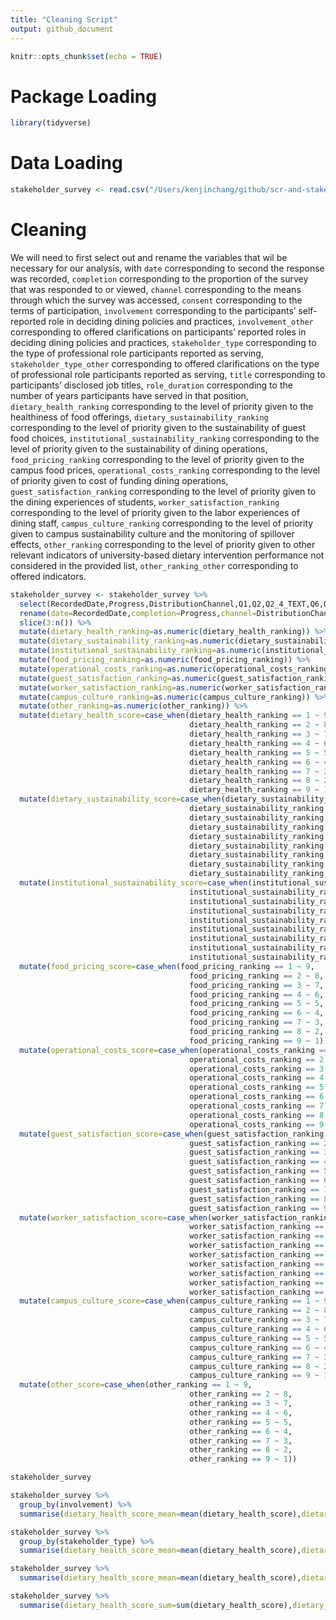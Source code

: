 ```yaml
---
title: "Cleaning Script"
output: github_document
---
```


```r
knitr::opts_chunk$set(echo = TRUE)
```

# Package Loading

```r
library(tidyverse)
```

# Data Loading

```r
stakeholder_survey <- read.csv("/Users/kenjinchang/github/scr-and-stakeholder-analysis/data/survey-data.csv")
```

# Cleaning

We will need to first select out and rename the variables that wil be necessary for our analysis, with `date` corresponding to second the response was recorded, `completion` corresponding to the proportion of the survey that was responded to or viewed, `channel` corresponding to the means through which the survey was accessed, `consent` corresponding to the terms of participation, `involvement` corresponding to the participants' self-reported role in deciding dining policies and practices, `involvement_other` corresponding to offered clarifications on participants' reported roles in deciding dining policies and practices, `stakeholder_type` corresponding to the type of professional role participants reported as serving, `stakeholder_type_other` corresponding to offered clarifications on the type of professional role participants reported as serving, `title` corresponding to participants' disclosed job titles, `role_duration` corresponding to the number of years participants have served in that position, `dietary_health_ranking` corresponding to the level of priority given to the healthiness of food offerings, `dietary_sustainability_ranking` corresponding to the level of priority given to the sustainability of guest food choices, `institutional_sustainability_ranking` corresponding to the level of priority given to the sustainability of dining operations, `food_pricing_ranking` corresponding to the level of priority given to the campus food prices, `operational_costs_ranking` corresponding to the level of priority given to cost of funding dining operations, `guest_satisfaction_ranking` corresponding to the level of priority given to the dining experiences of students, `worker_satisfaction_ranking` corresponding to the level of priority given to the labor experiences of dining staff, `campus_culture_ranking` corresponding to the level of priority given to campus sustainability culture and the monitoring of spillover effects, `other_ranking` corresponding to the level of priority given to other relevant indicators of university-based dietary intervention performance not considered in the provided list, `other_ranking_other` corresponding to offered indicators. 

```r
stakeholder_survey <- stakeholder_survey %>%
  select(RecordedDate,Progress,DistributionChannel,Q1,Q2,Q2_4_TEXT,Q6,Q6_10_TEXT,Q3,Q5_1,Q2_1,Q2_2,Q2_3,Q2_4,Q2_5,Q2_6,Q2_7,Q2_8,Q2_9,Q2_9_TEXT) %>%
  rename(date=RecordedDate,completion=Progress,channel=DistributionChannel,consent=Q1,involvement=Q2,involvement_other=Q2_4_TEXT,stakeholder_type=Q6,stakeholder_type_other=Q6_10_TEXT,title=Q3,role_duration=Q5_1,dietary_health_ranking=Q2_1,dietary_sustainability_ranking=Q2_2,institutional_sustainability_ranking=Q2_3,food_pricing_ranking=Q2_4,operational_costs_ranking=Q2_5,guest_satisfaction_ranking=Q2_6,worker_satisfaction_ranking=Q2_7,campus_culture_ranking=Q2_8,other_ranking=Q2_9,other_ranking_other=Q2_9_TEXT) %>%
  slice(3:n()) %>%
  mutate(dietary_health_ranking=as.numeric(dietary_health_ranking)) %>%
  mutate(dietary_sustainability_ranking=as.numeric(dietary_sustainability_ranking)) %>%
  mutate(institutional_sustainability_ranking=as.numeric(institutional_sustainability_ranking)) %>%
  mutate(food_pricing_ranking=as.numeric(food_pricing_ranking)) %>%
  mutate(operational_costs_ranking=as.numeric(operational_costs_ranking)) %>%
  mutate(guest_satisfaction_ranking=as.numeric(guest_satisfaction_ranking)) %>%
  mutate(worker_satisfaction_ranking=as.numeric(worker_satisfaction_ranking)) %>%
  mutate(campus_culture_ranking=as.numeric(campus_culture_ranking)) %>%
  mutate(other_ranking=as.numeric(other_ranking)) %>%
  mutate(dietary_health_score=case_when(dietary_health_ranking == 1 ~ 9,
                                        dietary_health_ranking == 2 ~ 8,
                                        dietary_health_ranking == 3 ~ 7,
                                        dietary_health_ranking == 4 ~ 6,
                                        dietary_health_ranking == 5 ~ 5,
                                        dietary_health_ranking == 6 ~ 4,
                                        dietary_health_ranking == 7 ~ 3,
                                        dietary_health_ranking == 8 ~ 2,
                                        dietary_health_ranking == 9 ~ 1)) %>%
  mutate(dietary_sustainability_score=case_when(dietary_sustainability_ranking == 1 ~ 9,
                                        dietary_sustainability_ranking == 2 ~ 8,
                                        dietary_sustainability_ranking == 3 ~ 7,
                                        dietary_sustainability_ranking == 4 ~ 6,
                                        dietary_sustainability_ranking == 5 ~ 5,
                                        dietary_sustainability_ranking == 6 ~ 4,
                                        dietary_sustainability_ranking == 7 ~ 3,
                                        dietary_sustainability_ranking == 8 ~ 2,
                                        dietary_sustainability_ranking == 9 ~ 1)) %>%
  mutate(institutional_sustainability_score=case_when(institutional_sustainability_ranking == 1 ~ 9,
                                        institutional_sustainability_ranking == 2 ~ 8,
                                        institutional_sustainability_ranking == 3 ~ 7,
                                        institutional_sustainability_ranking == 4 ~ 6,
                                        institutional_sustainability_ranking == 5 ~ 5,
                                        institutional_sustainability_ranking == 6 ~ 4,
                                        institutional_sustainability_ranking == 7 ~ 3,
                                        institutional_sustainability_ranking == 8 ~ 2,
                                        institutional_sustainability_ranking == 9 ~ 1)) %>%
  mutate(food_pricing_score=case_when(food_pricing_ranking == 1 ~ 9,
                                        food_pricing_ranking == 2 ~ 8,
                                        food_pricing_ranking == 3 ~ 7,
                                        food_pricing_ranking == 4 ~ 6,
                                        food_pricing_ranking == 5 ~ 5,
                                        food_pricing_ranking == 6 ~ 4,
                                        food_pricing_ranking == 7 ~ 3,
                                        food_pricing_ranking == 8 ~ 2,
                                        food_pricing_ranking == 9 ~ 1)) %>%
  mutate(operational_costs_score=case_when(operational_costs_ranking == 1 ~ 9,
                                        operational_costs_ranking == 2 ~ 8,
                                        operational_costs_ranking == 3 ~ 7,
                                        operational_costs_ranking == 4 ~ 6,
                                        operational_costs_ranking == 5 ~ 5,
                                        operational_costs_ranking == 6 ~ 4,
                                        operational_costs_ranking == 7 ~ 3,
                                        operational_costs_ranking == 8 ~ 2,
                                        operational_costs_ranking == 9 ~ 1)) %>%
  mutate(guest_satisfaction_score=case_when(guest_satisfaction_ranking == 1 ~ 9,
                                        guest_satisfaction_ranking == 2 ~ 8,
                                        guest_satisfaction_ranking == 3 ~ 7,
                                        guest_satisfaction_ranking == 4 ~ 6,
                                        guest_satisfaction_ranking == 5 ~ 5,
                                        guest_satisfaction_ranking == 6 ~ 4,
                                        guest_satisfaction_ranking == 7 ~ 3,
                                        guest_satisfaction_ranking == 8 ~ 2,
                                        guest_satisfaction_ranking == 9 ~ 1)) %>%
  mutate(worker_satisfaction_score=case_when(worker_satisfaction_ranking == 1 ~ 9,
                                        worker_satisfaction_ranking == 2 ~ 8,
                                        worker_satisfaction_ranking == 3 ~ 7,
                                        worker_satisfaction_ranking == 4 ~ 6,
                                        worker_satisfaction_ranking == 5 ~ 5,
                                        worker_satisfaction_ranking == 6 ~ 4,
                                        worker_satisfaction_ranking == 7 ~ 3,
                                        worker_satisfaction_ranking == 8 ~ 2,
                                        worker_satisfaction_ranking == 9 ~ 1)) %>%
  mutate(campus_culture_score=case_when(campus_culture_ranking == 1 ~ 9,
                                        campus_culture_ranking == 2 ~ 8,
                                        campus_culture_ranking == 3 ~ 7,
                                        campus_culture_ranking == 4 ~ 6,
                                        campus_culture_ranking == 5 ~ 5,
                                        campus_culture_ranking == 6 ~ 4,
                                        campus_culture_ranking == 7 ~ 3,
                                        campus_culture_ranking == 8 ~ 2,
                                        campus_culture_ranking == 9 ~ 1)) %>%
  mutate(other_score=case_when(other_ranking == 1 ~ 9,
                                        other_ranking == 2 ~ 8,
                                        other_ranking == 3 ~ 7,
                                        other_ranking == 4 ~ 6,
                                        other_ranking == 5 ~ 5,
                                        other_ranking == 6 ~ 4,
                                        other_ranking == 7 ~ 3,
                                        other_ranking == 8 ~ 2,
                                        other_ranking == 9 ~ 1)) 
```

```r
stakeholder_survey
```


```r
stakeholder_survey %>%
  group_by(involvement) %>%
  summarise(dietary_health_score_mean=mean(dietary_health_score),dietary_sustainability_score_mean=mean(dietary_sustainability_score),institutional_sustainability_score_mean=mean(institutional_sustainability_score),institutional_sustainability_score_mean=mean(institutional_sustainability_score),food_pricing_score_mean=mean(food_pricing_score),operational_costs_score_mean=mean(operational_costs_score),guest_satisfaction_score_mean=mean(guest_satisfaction_score),worker_satisfaction_score_mean=mean(worker_satisfaction_score),campus_culture_score_mean=mean(campus_culture_score),other_score_mean=mean(other_score),n=n())
```

```r
stakeholder_survey %>%
  group_by(stakeholder_type) %>%
  summarise(dietary_health_score_mean=mean(dietary_health_score),dietary_sustainability_score_mean=mean(dietary_sustainability_score),institutional_sustainability_score_mean=mean(institutional_sustainability_score),institutional_sustainability_score_mean=mean(institutional_sustainability_score),food_pricing_score_mean=mean(food_pricing_score),operational_costs_score_mean=mean(operational_costs_score),guest_satisfaction_score_mean=mean(guest_satisfaction_score),worker_satisfaction_score_mean=mean(worker_satisfaction_score),campus_culture_score_mean=mean(campus_culture_score),other_score_mean=mean(other_score),n=n())
```

```r
stakeholder_survey %>%
  summarise(dietary_health_score_mean=mean(dietary_health_score),dietary_sustainability_score_mean=mean(dietary_sustainability_score),institutional_sustainability_score_mean=mean(institutional_sustainability_score),institutional_sustainability_score_mean=mean(institutional_sustainability_score),food_pricing_score_mean=mean(food_pricing_score),operational_costs_score_mean=mean(operational_costs_score),guest_satisfaction_score_mean=mean(guest_satisfaction_score),worker_satisfaction_score_mean=mean(worker_satisfaction_score),campus_culture_score_mean=mean(campus_culture_score),other_score_mean=mean(other_score),n=n())
```
```r
stakeholder_survey %>%
  summarise(dietary_health_score_sum=sum(dietary_health_score),dietary_sustainability_score_sum=sum(dietary_sustainability_score),institutional_sustainability_score_sum=sum(institutional_sustainability_score),institutional_sustainability_score_sum=sum(institutional_sustainability_score),food_pricing_score_sum=sum(food_pricing_score),operational_costs_score_sum=sum(operational_costs_score),guest_satisfaction_score_sum=sum(guest_satisfaction_score),worker_satisfaction_score_sum=sum(worker_satisfaction_score),campus_culture_score_sum=sum(campus_culture_score),other_score_sum=sum(other_score),n=n())
```
